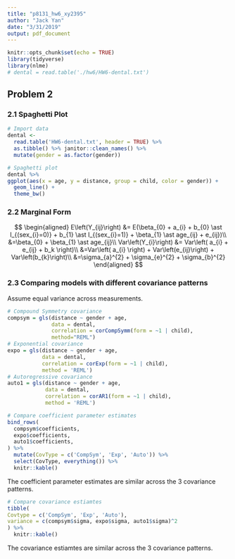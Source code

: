 ```yaml
---
title: "p8131_hw6_xy2395"
author: "Jack Yan"
date: "3/31/2019"
output: pdf_document
---
```


```r
knitr::opts_chunk$set(echo = TRUE)
library(tidyverse)
library(nlme)
# dental = read.table('./hw6/HW6-dental.txt')
```

## Problem 2
### 2.1 Spaghetti Plot
```r
# Import data
dental <- 
  read.table('HW6-dental.txt', header = TRUE) %>%
  as.tibble() %>% janitor::clean_names() %>% 
  mutate(gender = as.factor(gender))
```

```r
# Spaghetti plot
dental %>% 
ggplot(aes(x = age, y = distance, group = child, color = gender)) +
  geom_line() +
  theme_bw()
```

### 2.2 Marginal Form
$$
\begin{aligned}
E\left(Y_{ij}\right) &= E(\beta_{0} + a_{i} + b_{0} \ast I_{(sex_{i}=0)} + b_{1} \ast I_{(sex_{i}=1)} + \beta_{1} \ast age_{ij} + e_{ij})\\
&=\beta_{0} + \beta_{1} \ast age_{ij}\\
Var\left(Y_{i}\right) &= Var\left( a_{i} + e_{ij} + b_k \right)\\
&=Var\left( a_{i} \right) + Var\left(e_{ij}\right) +  Var\left(b_{k}\right)\\
&=\sigma_{a}^{2} + \sigma_{e}^{2} + \sigma_{b}^{2}
\end{aligned}
$$


### 2.3 Comparing models with different covariance patterns

Assume equal variance across measurements.

```r
# Compound Symmetry covariance
compsym = gls(distance ~ gender + age, 
              data = dental, 
              correlation = corCompSymm(form = ~1 | child), 
              method="REML")
# Exponential covariance
expo = gls(distance ~ gender + age, 
           data = dental, 
           correlation = corExp(form = ~1 | child), 
           method = 'REML')
# Autoregressive covariance
auto1 = gls(distance ~ gender + age, 
            data = dental, 
            correlation = corAR1(form = ~1 | child), 
            method = 'REML')
```

```r
# Compare coefficient parameter estimates
bind_rows(
  compsym$coefficients,
  expo$coefficients,
  auto1$coefficients,
) %>% 
  mutate(CovType = c('CompSym', 'Exp', 'Auto')) %>% 
  select(CovType, everything()) %>% 
  knitr::kable()
```

The coefficient parameter estimates are similar across the 3 covariance patterns.

```r
# Compare covariance estiamtes
tibble(
Covtype = c('CompSym', 'Exp', 'Auto'),
variance = c(compsym$sigma, expo$sigma, auto1$sigma)^2
) %>% 
  knitr::kable()
```

The covariance estiamtes are similar across the 3 covariance patterns.







